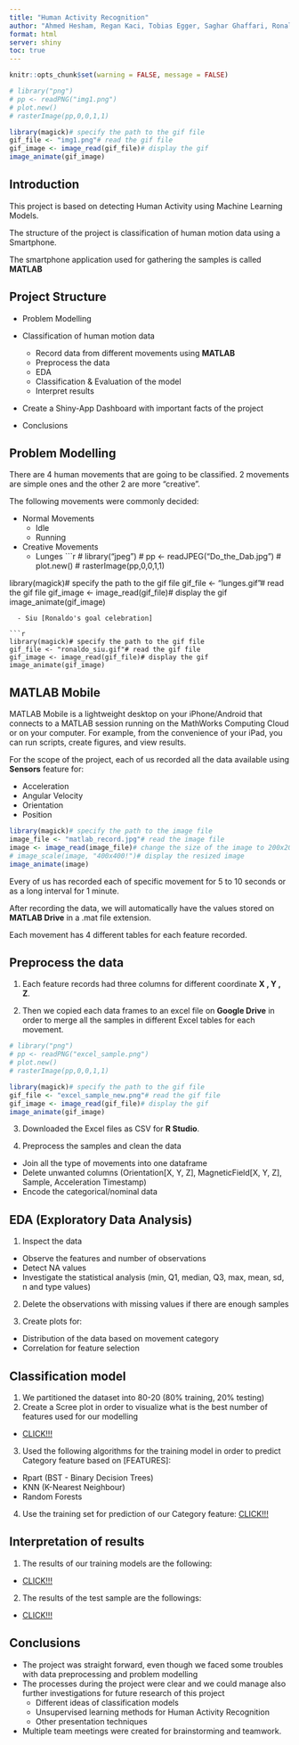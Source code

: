 ---
title: "Human Activity Recognition"
author: "Ahmed Hesham, Regan Kaci, Tobias Egger, Saghar Ghaffari, Ronaldo Sacaj, Darian Voda"
format: html
server: shiny
toc: true
---

```{r setup, include=FALSE}
knitr::opts_chunk$set(warning = FALSE, message = FALSE)
```

```{r}
# library("png")
# pp <- readPNG("img1.png")
# plot.new() 
# rasterImage(pp,0,0,1,1)

library(magick)# specify the path to the gif file
gif_file <- "img1.png"# read the gif file
gif_image <- image_read(gif_file)# display the gif
image_animate(gif_image)
```


## Introduction

This project is based on detecting Human Activity using Machine Learning Models.

The structure of the project is classification of human motion data using a Smartphone.

The smartphone application used for gathering the samples is called **MATLAB**


## Project Structure

- Problem Modelling

- Classification of human motion data
  - Record data from different movements using **MATLAB**
  - Preprocess the data
  - EDA
  - Classification & Evaluation of the model
  - Interpret results
  
- Create a Shiny-App Dashboard with important facts of the project

- Conclusions

## Problem Modelling

There are 4 human movements that are going to be classified.
2 movements are simple ones and the other 2 are more "creative".

The following movements were commonly decided:

- Normal Movements
  - Idle
  - Running
- Creative Movements
  - Lunges
```{r}
# library("jpeg")
# pp <- readJPEG("Do_the_Dab.jpg")
# plot.new() 
# rasterImage(pp,0,0,1,1)

library(magick)# specify the path to the gif file
gif_file <- "lunges.gif"# read the gif file
gif_image <- image_read(gif_file)# display the gif
image_animate(gif_image)
```
  - Siu [Ronaldo's goal celebration]
  
```{r}
library(magick)# specify the path to the gif file
gif_file <- "ronaldo_siu.gif"# read the gif file
gif_image <- image_read(gif_file)# display the gif
image_animate(gif_image)
```


## MATLAB Mobile

MATLAB Mobile is a lightweight desktop on your iPhone/Android that connects to a MATLAB session running on the MathWorks Computing Cloud or on your computer. For example, from the convenience of your iPad, you can run scripts, create figures, and view results.

For the scope of the project, each of us recorded all the data available using **Sensors** feature for: 

- Acceleration
- Angular Velocity
- Orientation
- Position

```{r}
library(magick)# specify the path to the image file
image_file <- "matlab_record.jpg"# read the image file
image <- image_read(image_file)# change the size of the image to 200x200 pixels
# image_scale(image, "400x400!")# display the resized image
image_animate(image)
```

Every of us has recorded each of specific movement  for 5 to 10 seconds or as a long interval for 1 minute.

After recording the data, we will automatically have the values stored on **MATLAB Drive** in a .mat file extension.

Each movement has 4 different tables for each feature recorded.


## Preprocess the data

1. Each feature records had three columns for different coordinate **X , Y , Z**.

2. Then we copied each data frames to an excel file on **Google Drive** in order to merge all the samples in different Excel tables for each movement.

```{r}
# library("png")
# pp <- readPNG("excel_sample.png")
# plot.new() 
# rasterImage(pp,0,0,1,1)

library(magick)# specify the path to the gif file
gif_file <- "excel_sample_new.png"# read the gif file
gif_image <- image_read(gif_file)# display the gif
image_animate(gif_image)
```

3. Downloaded the Excel files as CSV for **R Studio**.

4. Preprocess the samples and clean the data
  - Join all the type of movements into one dataframe
  - Delete unwanted columns (Orientation[X, Y, Z], MagneticField[X, Y, Z], Sample, Acceleration Timestamp)
  - Encode the categorical/nominal data
  
## EDA (Exploratory Data Analysis)

1. Inspect the data
  - Observe the features and number of observations 
  - Detect NA values
  - Investigate the statistical analysis (min, Q1, median, Q3, max, mean, sd, n and type values)
2. Delete the observations with missing values if there are enough samples

3. Create plots for:
  - Distribution of the data based on movement category
  - Correlation for feature selection
  

## Classification model

1. We partitioned the dataset into 80-20 (80% training, 20% testing)
2. Create a Scree plot in order to visualize what is the best number of features used for our modelling
  - [CLICK!!!](http://127.0.0.1:7187/)
3. Used the following algorithms for the training model in order to predict Category feature based on [FEATURES]:
  - Rpart (BST - Binary Decision Trees)
  - KNN (K-Nearest Neighbour)
  - Random Forests
  
4. Use the training set for prediction of our Category feature:
[CLICK!!!](http://127.0.0.1:7187/)


## Interpretation of results

1. The results of our training models are the following:
  - [CLICK!!!](http://127.0.0.1:7187/)
 
2. The results of the test sample are the followings:
  - [CLICK!!!](http://127.0.0.1:7187/)

 
 
## Conclusions
 
- The project was straight forward, even though we faced some troubles with data preprocessing and problem modelling
- The processes during the project were clear and we could manage also further investigations for future research of this project
  - Different ideas of classification models
  - Unsupervised learning methods for Human Activity Recognition
  - Other presentation techniques
- Multiple team meetings were created for brainstorming and teamwork.
